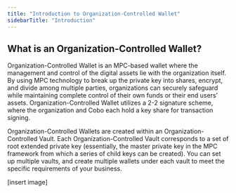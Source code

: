 ```yaml
---
title: "Introduction to Organization-Controlled Wallet"
sidebarTitle: "Introduction"
---
```


## What is an Organization-Controlled Wallet?

Organization-Controlled Wallet is an MPC-based wallet where the management and control of the digital assets lie with the organization itself. By using MPC technology to break up the private key into shares, encrypt, and divide among multiple parties, organizations can securely safeguard while maintaining complete control of their own funds or their end users’ assets. Organization-Controlled Wallet utilizes a 2-2 signature scheme, where the organization and Cobo each hold a key share for transaction signing.

Organization-Controlled Wallets are created within an Organization-Controlled Vault. Each Organization-Controlled Vault corresponds to a set of root extended private key (essentially, the master private key in the MPC framework from which a series of child keys can be created). You can set up multiple vaults, and create multiple wallets under each vault to meet the specific requirements of your business.

[insert image]
